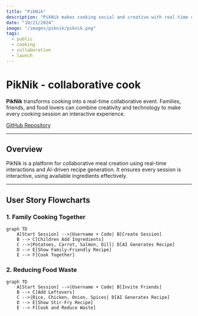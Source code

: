 ```yaml
---
title: "PikNik"
description: "PikNik makes cooking social and creative with real-time collaboration and AI-assisted recipes."
date: "10/21/2024"
image: "/images/piknik/piknik.png"
tags:
  - public
  - cooking
  - collaboration
  - launch
---
```


# PikNik - collaborative cook

**PikNik** transforms cooking into a real-time collaborative event. Families, friends, and food lovers can combine creativity and technology to make every cooking session an interactive experience.

[GitHub Repository](https://github.com/lukketsvane/piknik)

---

## Overview

PikNik is a platform for collaborative meal creation using real-time interactions and AI-driven recipe generation. It ensures every session is interactive, using available ingredients effectively.

---

## User Story Flowcharts

### 1. Family Cooking Together

```mermaid
graph TD
    A[Start Session] -->|Username + Code| B[Create Session]
    B --> C[Children Add Ingredients]
    C -->|Potatoes, Carrot, Salmon, Dill| D[AI Generates Recipe]
    D --> E[Show Family-Friendly Recipe]
    E --> F[Cook Together]

```
### 2. Reducing Food Waste

```mermaid
graph TD
    A[Start Session] -->|Username + Code| B[Invite Friends]
    B --> C[Add Leftovers]
    C -->|Rice, Chicken, Onion, Spices| D[AI Generates Recipe]
    D --> E[Show Stir-Fry Recipe]
    E --> F[Cook and Reduce Waste]
```
